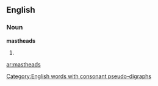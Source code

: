 ==English==

===Noun===
'''mastheads'''

# {{plural of|masthead}}
[[Category:English words with consonant pseudo-digraphs]]
[[ar:mastheads]]